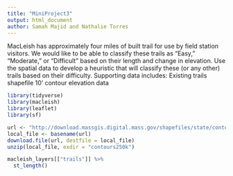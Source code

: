 ```yaml
---
title: "MiniProject3"
output: html_document
author: Samah Majid and Nathalie Torres
---
```

MacLeish has approximately four miles of built trail for use by field station visitors. We would like to be able to classify these trails as “Easy,” “Moderate,” or “Difficult” based on their length and change in elevation. Use the spatial data to develop a heuristic that will classify these (or any other) trails based on their difficulty.
Supporting data includes:
Existing trails shapefile
10’ contour elevation data


```r
library(tidyverse)
library(macleish)
library(leaflet)
library(sf)
```
```r
url <- "http://download.massgis.digital.mass.gov/shapefiles/state/contours250k.zip"
local_file <- basename(url)
download.file(url, destfile = local_file)
unzip(local_file, exdir = "contours250k")
```
```r
macleish_layers[["trails"]] %>%
  st_length()
```


